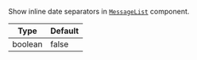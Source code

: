 Show inline date separators in [`MessageList`](../../../ui-components/message_list.mdx) component.

| Type | Default |
| - | - |
| boolean | false |